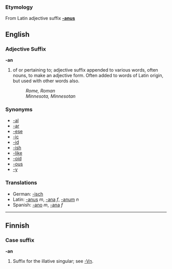 ===Etymology===
From Latin adjective suffix '''[[-anus]]'''

==English==
===Adjective Suffix===
'''-an'''

# of or pertaining to; adjective suffix appended to various words, often nouns, to make an adjective form.  Often added to words of Latin origin, but used with other words also.
#: ''Rome, Roman''
#: ''Minnesota, Minnesotan''

===Synonyms===
*[[-al]]
*[[-ar]]
*[[-ese]]
*[[-ic]]
*[[-id]]
*[[-ish]]
*[[-like]]
*[[-oid]]
*[[-ous]]
*[[-y]]

===Translations===
*German: [[-isch]]
*Latin: [[-anus]] ''m'', [[-ana]] ''f'', [[-anum]] ''n''
*Spanish: [[-ano]] ''m'', [[-ana]] ''f''

----
==Finnish==

===Case suffix===
'''-an'''

# Suffix for the illative singular; see [[-Vn]].